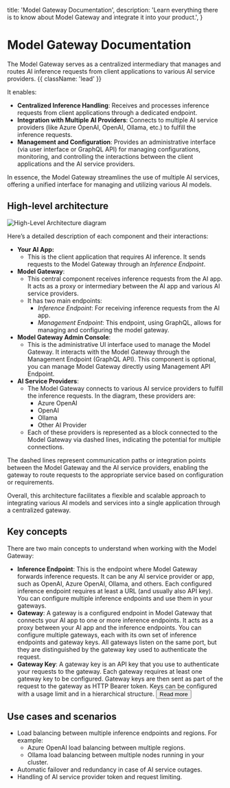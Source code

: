 
  title: 'Model Gateway Documentation',
  description:
    'Learn everything there is to know about Model Gateway and integrate it into your product.',
}


<HeroPattern />

# Model Gateway Documentation

The Model Gateway serves as a centralized intermediary that manages and routes AI inference requests from client applications to various AI service providers. {{ className: 'lead' }}

It enables:

- **Centralized Inference Handling**: Receives and processes inference requests from client applications through a dedicated endpoint.
- **Integration with Multiple AI Providers**: Connects to multiple AI service providers (like Azure OpenAI, OpenAI, Ollama, etc.) to fulfill the inference requests.
- **Management and Configuration**: Provides an administrative interface (via user interface or GraphQL API) for managing configurations, monitoring, and controlling the interactions between the client applications and the AI service providers.

In essence, the Model Gateway streamlines the use of multiple AI services, offering a unified interface for managing and utilizing various AI models.


## High-level architecture

<img src="/docs/img/diagram/hl-component.svg" alt="High-Level Architecture diagram" />

Here’s a detailed description of each component and their interactions:

- **Your AI App:**
  - This is the client application that requires AI inference. It sends requests to the Model Gateway through an *Inference Endpoint*.
- **Model Gateway**:
  - This central component receives inference requests from the AI app. It acts as a proxy or intermediary between the AI app and various AI service providers.
  - It has two main endpoints:
    - *Inference Endpoint*: For receiving inference requests from the AI app.
    - *Management Endpoint*: This endpoint, using GraphQL, allows for managing and configuring the model gateway.
- **Model Gateway Admin Console**:
  - This is the administrative UI interface used to manage the Model Gateway. It interacts with the Model Gateway through the Management Endpoint (GraphQL API). This component is optional, you can manage Model Gateway directly using Management API Endpoint.
- **AI Service Providers**:
  - The Model Gateway connects to various AI service providers to fulfill the inference requests. In the diagram, these providers are:
    - Azure OpenAI
    - OpenAI
    - Ollama
    - Other AI Provider
  - Each of these providers is represented as a block connected to the Model Gateway via dashed lines, indicating the potential for multiple connections.

The dashed lines represent communication paths or integration points between the Model Gateway and the AI service providers, enabling the gateway to route requests to the appropriate service based on configuration or requirements.

Overall, this architecture facilitates a flexible and scalable approach to integrating various AI models and services into a single application through a centralized gateway.

## Key concepts

There are two main concepts to understand when working with the Model Gateway:
- **Inference Endpoint**: This is the endpoint where Model Gateway forwards inference requests. It can be any AI service provider or app, such as OpenAI, Azure OpenAI, Ollama, and others. Each configured inference endpoint requires at least a URL (and usually also API key). You can configure multiple inference endpoints and use them in your gateways.
- **Gateway**: A gateway is a configured endpoint in Model Gateway that connects your AI app to one or more inference endpoints. It acts as a proxy between your AI app and the inference endpoints. You can configure multiple gateways, each with its own set of inference endpoints and gateway keys. All gateways listen on the same port, but they are distinguished by the gateway key used to authenticate the request.
- **Gateway Key**: A gateway key is an API key that you use to authenticate your requests to the gateway. Each gateway requires at least one gateway key to be configured. Gateway keys are then sent as part of the request to the gateway as HTTP Bearer token. Keys can be configured with a usage limit and in a hierarchical structure. <Button href="/gateway-keys" variant="text" arrow="right"> Read more </Button>

## Use cases and scenarios

- Load balancing between multiple inference endpoints and regions. For example:
  - Azure OpenAI load balancing between multiple regions.
  - Ollama load balancing between multiple nodes running in your cluster.
- Automatic failover and redundancy in case of AI service outages.
- Handling of AI service provider token and request limiting.
